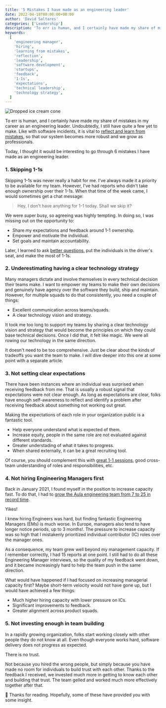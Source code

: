 ```yaml
---
title: '5 Mistakes I have made as an engineering leader'
date: 2022-04-18T00:00:00+00:00
author: 'David Saltares'
categories: ['Leadership']
description: 'To err is human, and I certainly have made my share of mistakes in my career as an engineering leader. It is vital to learn from these mistakes. Here are five mistakes I have made in my career as an engineering leader.'
keywords:
  [
    'engineering manager',
    'hiring',
    'learning from mistakes',
    'reflection',
    'leadership',
    'software development',
    'startups',
    'feedback',
    '1-1s',
    'expectations',
    'technical leadership',
    'technology strategy',
  ]
---
```


![Dropped ice cream cone](/img/ruined_ice_cream.webp 'By Sarah Kilian on Unsplash')

To err is human, and I certainly have made my share of mistakes in my career as an engineering leader. Undoubtedly, I still have quite a few yet to make. Like with software incidents, it is vital to [reflect and learn from mistakes](/a-template-for-great-incident-reviews), so that our system becomes more robust and we grow as professionals.

Today, I thought it would be interesting to go through 6 mistakes I have made as an engineering leader.

### 1. Skipping 1-1s

Skipping 1-1s was never really a habit for me. I've always made it a priority to be available for my team. However, I've had reports who didn't take enough ownership over their 1-1s. When that time of the week came, I would sometimes get a chat message:

> Hey, I don't have anything for 1-1 today. Shall we skip it?

We were super busy, so agreeing was highly tempting. In doing so, I was missing out on the opportunity to:

- Share my expectations and feedback around 1-1 ownership.
- Empower and motivate the individual.
- Set goals and maintain accountability.

Later, I learned to ask [better questions](https://lauratacho.com/blog/how-can-i-make-my-1-1s-less-boring), put the individuals in the driver's seat, and make the most of 1-1s.

### 2. Underestimating having a clear technology strategy

Many managers dictate and involve themselves in every technical decision their teams make. I want to empower my teams to make their own decisions and genuinely have agency over the software they build, ship and maintain. However, for multiple squads to do that consistently, you need a couple of things:

- Excellent communication across teams/squads.
- A clear technology vision and strategy.

It took me too long to support my teams by sharing a clear technology vision and strategy that would become the principles on which they could base technical decisions. Once I did that, it felt like magic. We were all rowing our technology in the same direction.

It doesn't need to be too comprehensive. Just be clear about the kinds of tradeoffs you want the team to make. I will dive deeper into this one at some point with a separate article.

### 3. Not setting clear expectations

There have been instances where an individual was surprised when receiving feedback from me. That is usually a robust signal that expectations were not clear enough. As long as expectations are clear, folks have enough self-awareness to reflect and identify a problem after receiving feedback about something not working out great.

Making the expectations of each role in your organization public is a fantastic tool.

- Help everyone understand what is expected of them.
- Increase equity, people in the same role are not evaluated against different standards.
- Greater understading of what it takes to progress.
- When shared externally, it can be a great recruiting tool.

Of course, you should complement this with [great 1-1 sessions](https://themanagershandbook.com/coaching-and-feedback/running-one-on-ones), good cross-team understanding of roles and responsibilities, etc.

### 4. Not hiring Engineering Managers first

Back in January 2021, I found myself in the position to increase capacity fast. To do that, I had to [grow the Aula engineering team from 7 to 25 in record time](/how-to-hire-8-engineers-in-8-weeks).

Yikes!

I knew hiring Engineers was hard, but finding fantastic Engineering Managers (EMs) is much worse. In Europe, managers also tend to have longer notice periods, up to 3 months!. The pressure to increase capacity was so high that I mistakenly prioritized individual contributor (IC) roles over the manager ones.

As a consequence, my team grew well beyond my management capacity. If I remember correctly, I had 15 reports at one point. I still had to do all these Engineering Manager interviews, so the quality of my feedback went down, and it became increasingly hard to help the team push in the same direction.

What would have happened if I had focused on increasing managerial capacity first? Maybe short-term velocity would not have gone up, but I would have achieved a few things:

- Much higher hiring capacity with lower pressure on ICs.
- Significant improvements to feedback.
- Greater alignment across product squads.

### 5. Not investing enough in team building

In a rapidly growing organization, folks start working closely with other people they do not know at all. Even though everyone works hard, software delivery does not progress as expected.

There is no trust.

Not because you hired the wrong people, but simply because you have made no room for individuals to build trust with each other. Thanks to the feedback I received, we invested much more in getting to know each other and building that trust. The team gelled and worked much more effectively together after that.

🙌 Thanks for reading. Hopefully, some of these have provided you with some insight.

